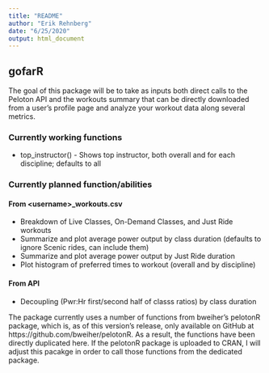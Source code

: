 ```yaml
---
title: "README"
author: "Erik Rehnberg"
date: "6/25/2020"
output: html_document
---
```


## gofarR

The goal of this package will be to take as inputs both direct calls to the Peloton API and the workouts summary that can be directly downloaded from a user's profile page and analyze your workout data along several metrics.

### Currently working functions
* top_instructor() -  Shows top instructor, both overall and for each discipline; defaults to all

### Currently planned function/abilities
#### From \<username>_workouts.csv
* Breakdown of Live Classes, On-Demand Classes, and Just Ride workouts
* Summarize and plot average power output by class duration (defaults to ignore Scenic rides, can include them)
* Summarize and plot average power output by Just Ride duration
* Plot histogram of preferred times to workout (overall and by discipline)

#### From API
* Decoupling (Pwr:Hr first/second half of classs ratios) by class duration


The package currently uses a number of functions from bweiher's pelotonR package, which is, as of this version's release, only available on GitHub at https://github.com/bweiher/pelotonR. As a result, the functions have been directly duplicated here. If the pelotonR package is uploaded to CRAN, I will adjust this pacakge in order to call those functions from the dedicated package.
